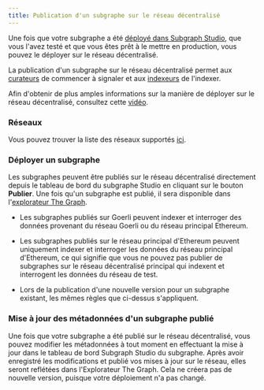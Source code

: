 ```yaml
---
title: Publication d'un subgraphe sur le réseau décentralisé
---
```


Une fois que votre subgraphe a été [déployé dans Subgraph Studio](/deploying/deploying-a-subgraph-to-studio), que vous l'avez testé et que vous êtes prêt à le mettre en production, vous pouvez le déployer sur le réseau décentralisé.

La publication d'un subgraphe sur le réseau décentralisé permet aux [curateurs](/network/curating) de commencer à signaler et aux [indexeurs](/network/indexing) de l'indexer.

Afin d'obtenir de plus amples informations sur la manière de déployer sur le réseau décentralisé, consultez cette [vidéo](https://youtu.be/HfDgC2oNnwo?t=580).

### Réseaux

Vous pouvez trouver la liste des réseaux supportés [ici](/developing/supported-networks).

### Déployer un subgraphe

Les subgraphes peuvent être publiés sur le réseau décentralisé directement depuis le tableau de bord du subgraphe Studio en cliquant sur le bouton **Publier**. Une fois qu'un subgraphe est publié, il sera disponible dans l'[explorateur The Graph](https://thegraph.com/explorer/).

- Les subgraphes publiés sur Goerli peuvent indexer et interroger des données provenant du réseau Goerli ou du réseau principal Ethereum.

- Les subgraphes publiés sur le réseau principal d'Ethereum peuvent uniquement indexer et interroger les données du réseau principal d'Ethereum, ce qui signifie que vous ne pouvez pas publier de subgraphes sur le réseau décentralisé principal qui indexent et interrogent les données du réseau de test.

- Lors de la publication d'une nouvelle version pour un subgraphe existant, les mêmes règles que ci-dessus s'appliquent.

### Mise à jour des métadonnées d'un subgraphe publié

Une fois que votre subgraphe a été publié sur le réseau décentralisé, vous pouvez modifier les métadonnées à tout moment en effectuant la mise à jour dans le tableau de bord Subgraph Studio du subgraphe. Après avoir enregistré les modifications et publié vos mises à jour sur le réseau, elles seront reflétées dans l'Explorateur The Graph. Cela ne créera pas de nouvelle version, puisque votre déploiement n'a pas changé.
